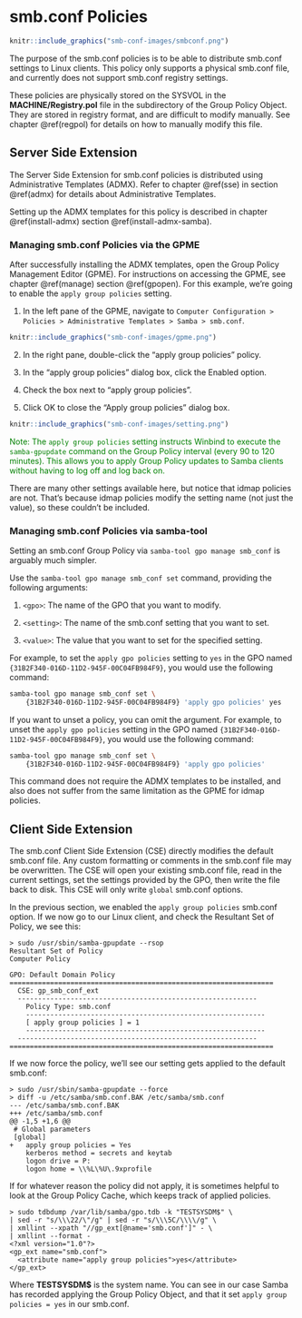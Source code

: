 # smb.conf Policies {#smbconf}

```r
knitr::include_graphics("smb-conf-images/smbconf.png")
```

The purpose of the smb.conf policies is to be able to distribute smb.conf settings to Linux clients. This policy only supports a physical smb.conf file, and currently does not support smb.conf registry settings.

These policies are physically stored on the SYSVOL in the **MACHINE/Registry.pol** file in the subdirectory of the Group Policy Object. They are stored in registry format, and are difficult to modify manually. See chapter \@ref(regpol) for details on how to manually modify this file.

## Server Side Extension {#smbconf-sse}

The Server Side Extension for smb.conf policies is distributed using Administrative Templates (ADMX). Refer to chapter \@ref(sse) in section \@ref(admx) for details about Administrative Templates.

Setting up the ADMX templates for this policy is described in chapter \@ref(install-admx) section \@ref(install-admx-samba).

### Managing smb.conf Policies via the GPME

After successfully installing the ADMX templates, open the Group Policy Management Editor (GPME). For instructions on accessing the GPME, see chapter \@ref(manage) section \@ref(gpopen). For this example, we're going to enable the `apply group policies` setting.

1. In the left pane of the GPME, navigate to `Computer Configuration > Policies > Administrative Templates > Samba > smb.conf`.

```r
knitr::include_graphics("smb-conf-images/gpme.png")
```

2. In the right pane, double-click the "apply group policies" policy.

3. In the "apply group policies" dialog box, click the Enabled option.

4. Check the box next to "apply group policies".

5. Click OK to close the "Apply group policies" dialog box.

```r
knitr::include_graphics("smb-conf-images/setting.png")
```

::: {#info style="color: green;"}
Note: The `apply group policies` setting instructs Winbind to execute the `samba-gpupdate` command on the Group Policy interval (every 90 to 120 minutes). This allows you to apply Group Policy updates to Samba clients without having to log off and log back on.
:::

There are many other settings available here, but notice that idmap policies are not. That's because idmap policies modify the setting name (not just the value), so these couldn't be included.

### Managing smb.conf Policies via samba-tool

Setting an smb.conf Group Policy via `samba-tool gpo manage smb_conf` is arguably much simpler.

Use the `samba-tool gpo manage smb_conf set` command, providing the following arguments:

1. `<gpo>`: The name of the GPO that you want to modify.

2. `<setting>`: The name of the smb.conf setting that you want to set.

3. `<value>`: The value that you want to set for the specified setting.

For example, to set the `apply gpo policies` setting to `yes` in the GPO named `{31B2F340-016D-11D2-945F-00C04FB984F9}`, you would use the following command:

```sh
samba-tool gpo manage smb_conf set \
	{31B2F340-016D-11D2-945F-00C04FB984F9} 'apply gpo policies' yes
```

If you want to unset a policy, you can omit the <value> argument. For example, to unset the `apply gpo policies` setting in the GPO named `{31B2F340-016D-11D2-945F-00C04FB984F9}`, you would use the following command:


```sh
samba-tool gpo manage smb_conf set \
	{31B2F340-016D-11D2-945F-00C04FB984F9} 'apply gpo policies'
```

This command does not require the ADMX templates to be installed, and also does not suffer from the same limitation as the GPME for idmap policies.

## Client Side Extension

The smb.conf Client Side Extension (CSE) directly modifies the default smb.conf file. Any custom formatting or comments in the smb.conf file may be overwritten. The CSE will open your existing smb.conf file, read in the current settings, set the settings provided by the GPO, then write the file back to disk. This CSE will only write `global` smb.conf options.

In the previous section, we enabled the `apply group policies` smb.conf option. If we now go to our Linux client, and check the Resultant Set of Policy, we see this:

```
> sudo /usr/sbin/samba-gpupdate --rsop
Resultant Set of Policy
Computer Policy

GPO: Default Domain Policy
=================================================================
  CSE: gp_smb_conf_ext
  -----------------------------------------------------------
    Policy Type: smb.conf
    -----------------------------------------------------------
    [ apply group policies ] = 1
    -----------------------------------------------------------
  -----------------------------------------------------------
=================================================================
```

If we now force the policy, we'll see our setting gets applied to the default smb.conf:

```
> sudo /usr/sbin/samba-gpupdate --force
> diff -u /etc/samba/smb.conf.BAK /etc/samba/smb.conf
--- /etc/samba/smb.conf.BAK
+++ /etc/samba/smb.conf
@@ -1,5 +1,6 @@
 # Global parameters
 [global]
+	apply group policies = Yes
 	kerberos method = secrets and keytab
 	logon drive = P:
 	logon home = \\%L\%U\.9xprofile
```

If for whatever reason the policy did not apply, it is sometimes helpful to look at the Group Policy Cache, which keeps track of applied policies.

```
> sudo tdbdump /var/lib/samba/gpo.tdb -k "TESTSYSDM$" \
| sed -r "s/\\\22/\"/g" | sed -r "s/\\\5C/\\\\/g" \
| xmllint --xpath "//gp_ext[@name='smb.conf']" - \
| xmllint --format -
<?xml version="1.0"?>
<gp_ext name="smb.conf">
  <attribute name="apply group policies">yes</attribute>
</gp_ext>
```

Where **TESTSYSDM$** is the system name. You can see in our case Samba has recorded applying the Group Policy Object, and that it set `apply group policies = yes` in our smb.conf.
